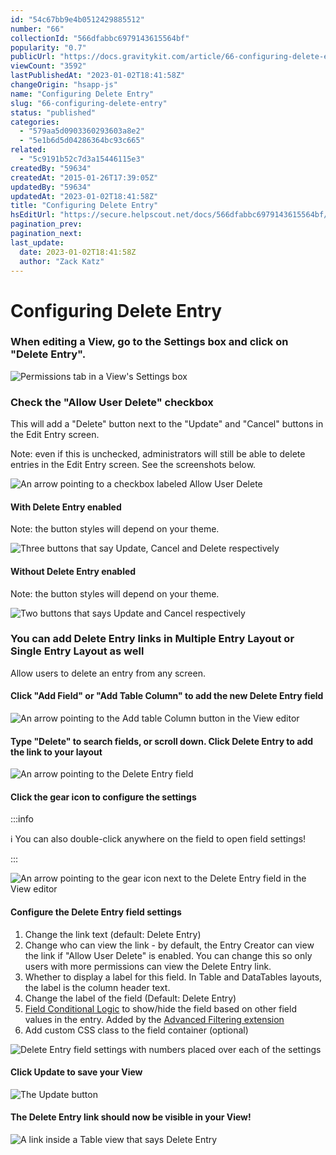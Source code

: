 ```yaml
---
id: "54c67bb9e4b0512429885512"
number: "66"
collectionId: "566dfabbc6979143615564bf"
popularity: "0.7"
publicUrl: "https://docs.gravitykit.com/article/66-configuring-delete-entry"
viewCount: "3592"
lastPublishedAt: "2023-01-02T18:41:58Z"
changeOrigin: "hsapp-js"
name: "Configuring Delete Entry"
slug: "66-configuring-delete-entry"
status: "published"
categories: 
  - "579aa5d0903360293603a8e2"
  - "5e1b6d5d04286364bc93c665"
related: 
  - "5c9191b52c7d3a15446115e3"
createdBy: "59634"
createdAt: "2015-01-26T17:39:05Z"
updatedBy: "59634"
updatedAt: "2023-01-02T18:41:58Z"
title: "Configuring Delete Entry"
hsEditUrl: "https://secure.helpscout.net/docs/566dfabbc6979143615564bf/article/54c67bb9e4b0512429885512"
pagination_prev: 
pagination_next: 
last_update:
  date: 2023-01-02T18:41:58Z
  author: "Zack Katz"
---
```


# Configuring Delete Entry

### When editing a View, go to the Settings box and click on "Delete Entry".

![Permissions tab in a View's Settings box](https://i.gravitykit.com/SCiQa2+)

###  Check the "Allow User Delete" checkbox

This will add a "Delete" button next to the "Update" and "Cancel" buttons in the Edit Entry screen.

Note: even if this is unchecked, administrators will still be able to delete entries in the Edit Entry screen. See the screenshots below.

![An arrow pointing to a checkbox labeled Allow User Delete](https://i.gravitykit.com/kjOjEO+)

#### With Delete Entry enabled

Note: the button styles will depend on your theme.

![Three buttons that say Update, Cancel and Delete respectively](https://www.gravitykit.com/wp-content/uploads/2018/01/with-delete-entry-enabled.png?1422992825)

#### Without Delete Entry enabled

Note: the button styles will depend on your theme.

![Two buttons that says Update and Cancel respectively](https://www.gravitykit.com/wp-content/uploads/2018/01/without-delete-entry-enabled.png?1422992825)

### You can add Delete Entry links in Multiple Entry Layout or Single Entry Layout as well

Allow users to delete an entry from any screen.

#### Click "Add Field" or "Add Table Column" to add the new Delete Entry field

![An arrow pointing to the Add table Column button in the View editor](https://i.gravitykit.com/FVzWhM+)

#### Type "Delete" to search fields, or scroll down. Click Delete Entry to add the link to your layout

![An arrow pointing to the Delete Entry field](https://i.gravitykit.com/BpLmBs+)

#### Click the gear icon to configure the settings


:::info

ℹ️ You can also double-click anywhere on the field to open field settings!

:::

  ![An arrow pointing to the gear icon next to the Delete Entry field in the View editor](https://i.gravitykit.com/1ilkwN+)

#### Configure the Delete Entry field settings

1. Change the link text (default: Delete Entry)
2. Change who can view the link - by default, the Entry Creator can view the link if "Allow User Delete" is enabled. You can change this so only users with more permissions can view the Delete Entry link.
3. Whether to display a label for this field. In Table and DataTables layouts, the label is the column header text.
4. Change the label of the field (Default: Delete Entry)
5. [Field Conditional Logic](https://docs.gravitykit.com/article/753-field-conditional-logic) to show/hide the field based on other field values in the entry. Added by the [Advanced Filtering extension](https://www.gravitykit.com/extensions/advanced-filter/)
6. Add custom CSS class to the field container (optional)

![Delete Entry field settings with numbers placed over each of the settings](https://i.gravitykit.com/xE0WMQ+)

#### Click Update to save your View

![The Update button](https://i.gravitykit.com/xF6BCP+)

#### The Delete Entry link should now be visible in your View!

![A link inside a Table view that says Delete Entry](https://www.gravitykit.com/wp-content/uploads/2018/01/the-delete-entry-link-should-now-be-visible-in-your-view-.png?1422992830)